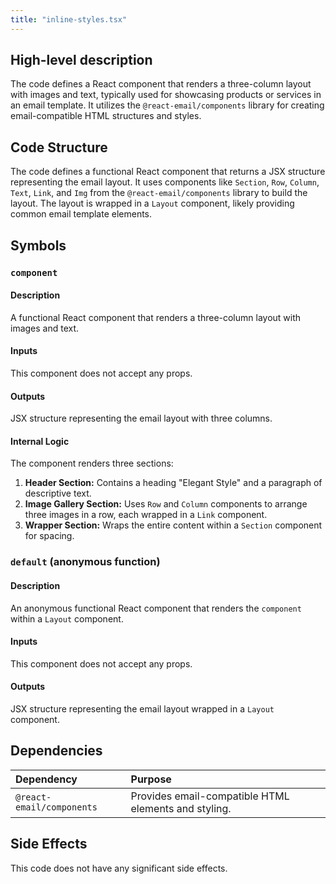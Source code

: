 ```yaml
---
title: "inline-styles.tsx"
---
```


## High-level description
The code defines a React component that renders a three-column layout with images and text, typically used for showcasing products or services in an email template. It utilizes the `@react-email/components` library for creating email-compatible HTML structures and styles.

## Code Structure
The code defines a functional React component that returns a JSX structure representing the email layout. It uses components like `Section`, `Row`, `Column`, `Text`, `Link`, and `Img` from the `@react-email/components` library to build the layout. The layout is wrapped in a `Layout` component, likely providing common email template elements.

## Symbols

### `component`
#### Description
A functional React component that renders a three-column layout with images and text.

#### Inputs
This component does not accept any props.

#### Outputs
JSX structure representing the email layout with three columns.

#### Internal Logic
The component renders three sections:
1. **Header Section:** Contains a heading "Elegant Style" and a paragraph of descriptive text.
2. **Image Gallery Section:** Uses `Row` and `Column` components to arrange three images in a row, each wrapped in a `Link` component.
3. **Wrapper Section:** Wraps the entire content within a `Section` component for spacing.

### `default` (anonymous function)
#### Description
An anonymous functional React component that renders the `component` within a `Layout` component.

#### Inputs
This component does not accept any props.

#### Outputs
JSX structure representing the email layout wrapped in a `Layout` component.

## Dependencies
| Dependency | Purpose |
|:-----------|:--------|
| `@react-email/components` | Provides email-compatible HTML elements and styling. |

## Side Effects
This code does not have any significant side effects.
